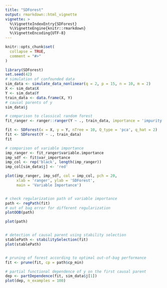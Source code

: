 ```yaml
---
title: "SDForest"
output: rmarkdown::html_vignette
vignette: >
  %\VignetteIndexEntry{SDForest}
  %\VignetteEngine{knitr::rmarkdown}
  %\VignetteEncoding{UTF-8}
---
```


```r
knitr::opts_chunk$set(
  collapse = TRUE,
  comment = "#>"
)
```

```r
library(SDForest)
set.seed(42)
# simulation of confounded data
sim_data <- simulate_data_nonlinear(q = 2, p = 15, n = 10, m = 2)
X <- sim_data$X
Y <- sim_data$Y
train_data <- data.frame(X, Y)
# causal parents of y
sim_data$j

# comparison to classical random forest
fit_ranger <- ranger::ranger(Y ~ ., train_data, importance = 'impurity')

fit <- SDForest(x = X, y = Y, nTree = 10, Q_type = 'pca', q_hat = 2)
fit <- SDForest(Y ~ ., train_data)
fit

# comparison of variable importance
imp_ranger <- fit_ranger$variable.importance
imp_sdf <- fit$var_importance
imp_col <- rep('black', length(imp_ranger))
imp_col[sim_data$j] <- 'red'

plot(imp_ranger, imp_sdf, col = imp_col, pch = 20,
     xlab = 'ranger', ylab = 'SDForest', 
     main = 'Variable Importance')


# check regularization path of variable importance
path <- regPath(fit)
# out of bag error for different regularization
plotOOB(path)

plot(path)


# detection of causal parent using stability selection
stablePath <- stabilitySelection(fit)
plot(stablePath)


# pruning of forest according to optimal out-of-bag performance
fit <- prune(fit, cp = path$cp_min)

# partial functional dependence of y on the first causal parent
dep <- partDependence(fit, sim_data$j[1])
plot(dep, n_examples = 100)


```
